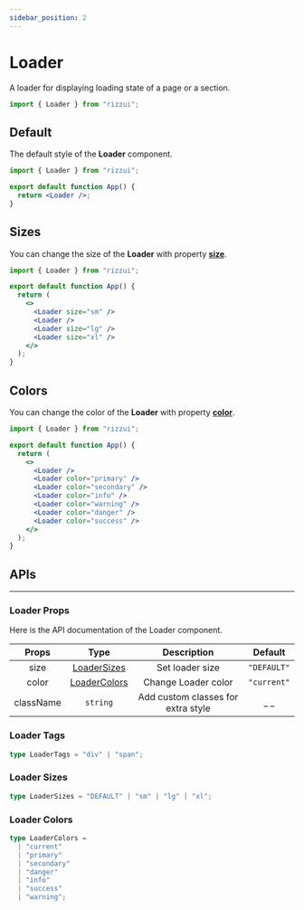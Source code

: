 ```yaml
---
sidebar_position: 2
---
```



# Loader

A loader for displaying loading state of a page or a section.

```jsx
import { Loader } from "rizzui";
```

<div className="mb-20 md:mb-28" />

## Default

The default style of the **Loader** component.

<Paper>
  <Loader />
</Paper>

```jsx
import { Loader } from "rizzui";

export default function App() {
  return <Loader />;
}
```

<div className="mb-16" />

## Sizes

You can change the size of the **Loader** with property [**size**](#loader-sizes).

<Paper>
  <div className="flex items-center justify-around gap-3 w-full">
    <Loader size="sm" />
    <Loader />
    <Loader size="lg" />
    <Loader size="xl" />
  </div>
</Paper>

```jsx
import { Loader } from "rizzui";

export default function App() {
  return (
    <>
      <Loader size="sm" />
      <Loader />
      <Loader size="lg" />
      <Loader size="xl" />
    </>
  );
}
```

<div className="mb-16" />

## Colors

You can change the color of the **Loader** with property [**color**](#loader-colors).

<Paper>
  <div className="flex items-center justify-around gap-3 w-full">
    <Loader />
    <Loader color="primary" />
    <Loader color="secondary" />
    <Loader color="info" />
    <Loader color="warning" />
    <Loader color="danger" />
    <Loader color="success" />
  </div>
</Paper>

```jsx
import { Loader } from "rizzui";

export default function App() {
  return (
    <>
      <Loader />
      <Loader color="primary" />
      <Loader color="secondary" />
      <Loader color="info" />
      <Loader color="warning" />
      <Loader color="danger" />
      <Loader color="success" />
    </>
  );
}
```

<div className="mb-20" />

## APIs

<hr />

<div className="mb-10" />

### Loader Props

Here is the API documentation of the Loader component.

<div className="overflow-x-auto">

|   Props   |              Type              |            Description             |   Default   |
| :-------: | :----------------------------: | :--------------------------------: | :---------: |
|   size    |  [LoaderSizes](#loader-sizes)  |          Set loader size           | `"DEFAULT"` |
|   color   | [LoaderColors](#loader-colors) |        Change Loader color         | `"current"` |
| className |            `string`            | Add custom classes for extra style |    \_ \_    |

</div>

<div className="mb-10" />

### Loader Tags

```ts
type LoaderTags = "div" | "span";
```

<div className="mb-10" />

### Loader Sizes

```ts
type LoaderSizes = "DEFAULT" | "sm" | "lg" | "xl";
```

<div className="mb-10" />

### Loader Colors

```ts
type LoaderColors =
  | "current"
  | "primary"
  | "secondary"
  | "danger"
  | "info"
  | "success"
  | "warning";
```
